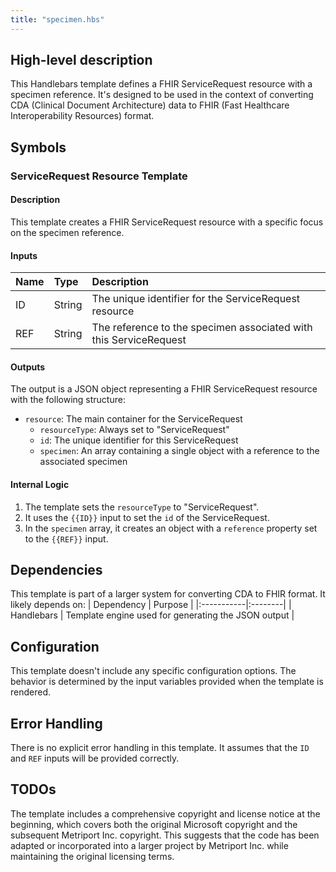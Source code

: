 ```yaml
---
title: "specimen.hbs"
---
```


## High-level description
This Handlebars template defines a FHIR ServiceRequest resource with a specimen reference. It's designed to be used in the context of converting CDA (Clinical Document Architecture) data to FHIR (Fast Healthcare Interoperability Resources) format.

## Symbols

### ServiceRequest Resource Template
#### Description
This template creates a FHIR ServiceRequest resource with a specific focus on the specimen reference.

#### Inputs
| Name | Type | Description |
|:-----|:-----|:------------|
| ID | String | The unique identifier for the ServiceRequest resource |
| REF | String | The reference to the specimen associated with this ServiceRequest |

#### Outputs
The output is a JSON object representing a FHIR ServiceRequest resource with the following structure:
- `resource`: The main container for the ServiceRequest
  - `resourceType`: Always set to "ServiceRequest"
  - `id`: The unique identifier for this ServiceRequest
  - `specimen`: An array containing a single object with a reference to the associated specimen

#### Internal Logic
1. The template sets the `resourceType` to "ServiceRequest".
2. It uses the `{{ID}}` input to set the `id` of the ServiceRequest.
3. In the `specimen` array, it creates an object with a `reference` property set to the `{{REF}}` input.

## Dependencies
This template is part of a larger system for converting CDA to FHIR format. It likely depends on:
| Dependency | Purpose |
|:-----------|:--------|
| Handlebars | Template engine used for generating the JSON output |

## Configuration
This template doesn't include any specific configuration options. The behavior is determined by the input variables provided when the template is rendered.

## Error Handling
There is no explicit error handling in this template. It assumes that the `ID` and `REF` inputs will be provided correctly.

## TODOs
The template includes a comprehensive copyright and license notice at the beginning, which covers both the original Microsoft copyright and the subsequent Metriport Inc. copyright. This suggests that the code has been adapted or incorporated into a larger project by Metriport Inc. while maintaining the original licensing terms.